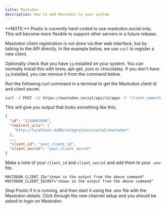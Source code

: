 ```yaml
---
title: Mastodon
description: How to add Mastodon to your system
---
```



<Callout type="warning">
	**NOTE:** Postiz is currently hard-coded to use mastodon.social only. This will become more flexible to support other servers in a future release.
</Callout>

Mastodon client registration is not done via ther web interface, but by talking to the API directly. In the example below, we use `curl` to register a new client.

Optionally check that you have `jq` installed on your system. You can normally install this with brew, apt-get, yum or chocolatey. If you don't have `jq` installed, you can remove it from the command below.

Run the following curl command in a terminal to get the Mastodon client id and client secret.

```bash
curl -X POST -sS https://mastodon.social/api/v1/apps -F "client_name=YourAppName" -F "redirect_uris=http://localhost:4200/integrations/social/mastodon" -F "scopes=write:statuses write:media profile" | jq
```

This will give you output that looks something like this;

```json
{
  "id": "1234567890",
  "redirect_uris": [
    "http://localhost:4200/integrations/social/mastodon"
  ],
  ...
  "client_id": "your_client_id",
  "client_secret": "your_client_secret"
}
```

Make a note of your `client_id` and `client_secret` and add them to your `.env` file.

```env
MASTODON_CLIENT_ID="shown in the output from the above command"
MASTODON_CLIENT_SECRET="shown in the output from the above command"
```

Stop Postiz if it is running, and then start it using the .env file with the Mastodon details. Click through the new channel setup and you should be asked to login on Mastodon.
